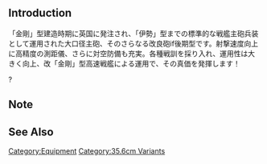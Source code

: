 {{EquipmentInfo|329}}

==Introduction==
「金剛」型建造時期に英国に発注され、「伊勢」型までの標準的な戦艦主砲兵装として運用された大口径主砲、そのさらなる改良砲if後期型です。射撃速度向上に高精度の測距儀、さらに対空防備も充実。各種戦訓を採り入れ、運用性は大きく向上、改「金剛」型高速戦艦による運用で、その真価を発揮します！

?

==Note==


==See Also==

{{Equipmentlist}}
[[Category:Equipment]]
[[Category:35.6cm Variants]]